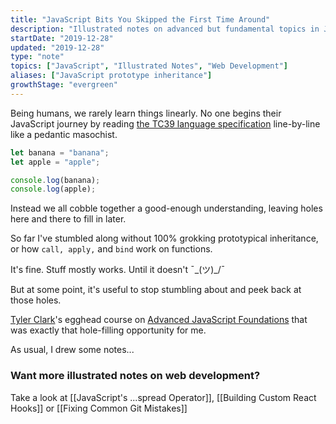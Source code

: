 ```yaml
---
title: "JavaScript Bits You Skipped the First Time Around"
description: "Illustrated notes on advanced but fundamental topics in JavaScript"
startDate: "2019-12-28"
updated: "2019-12-28"
type: "note"
topics: ["JavaScript", "Illustrated Notes", "Web Development"]
aliases: ["JavaScript prototype inheritance"]
growthStage: "evergreen"
---
```



<RemoteImage
	width="700px"
	src="https://res.cloudinary.com/dg3gyk0gu/image/upload/c_scale,w_700/v1580828081/maggieappleton.com/egghead-course-notes/advancedjs-notes/AdvancedJS_1_2x.png"
	alt="Advanced JavaScript Fundamentals"
/>

<Spacer size="small" />

<IntroParagraph>Being humans, we rarely learn things linearly. No one begins their JavaScript journey by reading [the TC39 language specification](https://www.ecma-international.org/ecma-262/5.1/) line-by-line like a pedantic masochist.</IntroParagraph>

```js
let banana = "banana";
let apple = "apple";

console.log(banana);
console.log(apple);
```

Instead we all cobble together a good-enough understanding, leaving holes here and there to fill in later.

So far I've stumbled along without 100% grokking prototypical inheritance, or how `call, apply,` and `bind` work on functions.

It's fine. Stuff mostly works. Until it doesn't ¯\_(ツ)\_/¯

But at some point, it's useful to stop stumbling about and peek back at those holes.

<ImageLink href="https://egghead.io/courses/advanced-javascript-foundations">
	<RemoteImage
		framed
		alt="Course illustration of a building with a bright yellow foundation floor for advanced javascript foundations"
		src="https://og-image-egghead-course.now.sh/advanced-javascript-foundations"
	/>
</ImageLink>

[Tyler Clark](https://twitter.com/iamtylerwclark)'s egghead course on [Advanced JavaScript Foundations](https://egghead.io/courses/advanced-javascript-foundations) that was exactly that hole-filling opportunity for me.

As usual, I drew some notes...

<RemoteImage
	width="900px"
	src="https://res.cloudinary.com/dg3gyk0gu/image/upload/c_scale,f_auto,q_auto:good,w_1200/v1580828081/maggieappleton.com/egghead-course-notes/advancedjs-notes/AdvancedJS_2_2x.png"
	alt="Advanced JavaScript foundations"
/>

<RemoteImage
	width="900px"
	src="https://res.cloudinary.com/dg3gyk0gu/image/upload/c_scale,f_auto,q_auto:good,w_1200/v1580828082/maggieappleton.com/egghead-course-notes/advancedjs-notes/AdvancedJS_3_2x.png"
	alt="Advanced JavaScript foundations"
/>

<RemoteImage
	width="900px"
	src="https://res.cloudinary.com/dg3gyk0gu/image/upload/c_scale,f_auto,q_auto:good,w_1200/v1580828081/maggieappleton.com/egghead-course-notes/advancedjs-notes/AdvancedJS_4_2x.png"
	alt="Advanced JavaScript foundations"
/>

<RemoteImage
	width="900px"
	src="https://res.cloudinary.com/dg3gyk0gu/image/upload/c_scale,f_auto,q_auto:good,w_1200/v1580828081/maggieappleton.com/egghead-course-notes/advancedjs-notes/AdvancedJS_5.png"
	alt="Advanced JavaScript foundations"
/>

### Want more illustrated notes on web development?

Take a look at [[JavaScript's ...spread Operator]], [[Building Custom React Hooks]] or [[Fixing Common Git Mistakes]]
